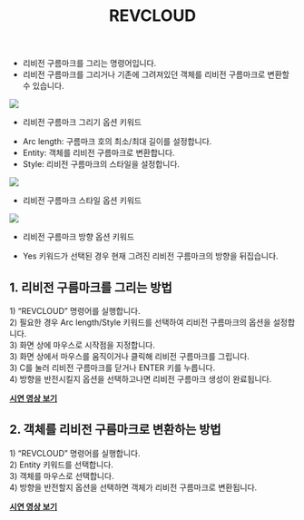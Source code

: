 ﻿---
title: REVCLOUD
---


[image1]: ../../../../../assets/images/commands/revcloud/image1.png
[image2]: ../../../../../assets/images/commands/revcloud/image2.png
[image3]: ../../../../../assets/images/commands/revcloud/image3.png


* 리비전 구름마크를 그리는 명령어입니다.  
* 리비전 구름마크를 그리거나 기존에 그려져있던 객체를 리비전 구름마크로 변환할 수 있습니다.

![][image1]

* 리비전 구름마크 그리기 옵션 키워드  
- Arc length: 구름마크 호의 최소/최대 길이를 설정합니다.  
- Entity: 객체를 리비전 구름마크로 변환합니다.  
- Style: 리비전 구름마크의 스타일을 설정합니다.

![][image2]

* 리비전 구름마크 스타일 옵션 키워드

![][image3]

* 리비전 구름마크 방향 옵션 키워드  
- Yes 키워드가 선택된 경우 현재 그려진 리비전 구름마크의 방향을 뒤집습니다.

## **1\. 리비전 구름마크를 그리는 방법**

1\) “REVCLOUD” 명령어를 실행합니다.  
2\) 필요한 경우 Arc length/Style 키워드를 선택하여 리비전 구름마크의 옵션을 설정합니다.  
3\) 화면 상에 마우스로 시작점을 지정합니다.  
3\) 화면 상에서 마우스를 움직이거나 클릭해 리비전 구름마크를 그립니다.  
3\) C를 눌러 리비전 구름마크를 닫거나 ENTER 키를 누릅니다.  
4\) 방향을 반전시킬지 옵션을 선택하고나면 리비전 구름마크 생성이 완료됩니다.

[**<Icon name="youtube" class="emoji"/> 시연 영상 보기**](https://youtu.be/zBPNkeqSmUA) 

## **2\. 객체를 리비전 구름마크로 변환하는 방법**

1\) “REVCLOUD” 명령어를 실행합니다.  
2\) Entity 키워드를 선택합니다.  
3\) 객체를 마우스로 선택합니다.  
4\) 방향을 반전할지 옵션을 선택하면 객체가 리비전 구름마크로 변환됩니다.  

[**<Icon name="youtube" class="emoji"/> 시연 영상 보기**](https://youtu.be/madsAKxbB-4) 




